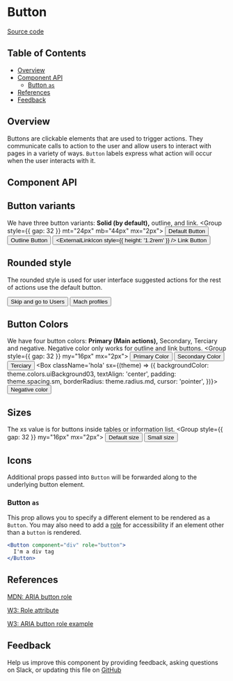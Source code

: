 

# Button

[Source code](https://github.com/leemonade/bubbles/tree/main/packages/components/form/button/Button)



## Table of Contents

<!-- START doctoc generated TOC please keep comment here to allow auto update -->
<!-- DON'T EDIT THIS SECTION, INSTEAD RE-RUN doctoc TO UPDATE -->

- [Overview](#overview)
- [Component API](#component-api)
  - [Button `as`](#button-as)
- [References](#references)
- [Feedback](#feedback)

## Overview

Buttons are clickable elements that are used to trigger actions. They
communicate calls to action to the user and allow users to interact with pages
in a variety of ways. `Button` labels express what action will occur when the
user interacts with it.

<Preview>
  <Story id="form-button--default-button" />
</Preview>

## Component API

<Props />

## Button variants
We have three button variants:
 **Solid (by default),** outline, and link.
<ThemeProvider>
  <Group style={{ gap: 32 }} mt="24px" mb="44px" mx="2px">
    <Button color="primary" variant="default" size="sm"> 
      Default Button
    </Button>
    <Button color="primary" variant="outline" size="sm"> 
      Outline Button
    </Button>
     <Button color="primary" variant="link" size="sm"> 
      <ExternalLinkIcon style={{ height: '1.2rem' }} /> Link Button
    </Button>
  </Group>
</ThemeProvider>

## Rounded style
 The rounded style is used for user interface suggested actions for the rest of actions use the default button.

<ThemeProvider>
  <Group style={{ gap: 32 }} mt="24px" mb="44px" mx="2px">
    <Button color="primary" rounded  variant="outline" size="sm"> 
      Skip and go to Users <ChevronRightIcon style={{ height: '1.2rem' }} />
    </Button>
    <Button color="primary" rounded variant="default" size="sm"> 
     Mach profiles <ChevronRightIcon style={{ height: '1.2rem' }} />
    </Button>
  </Group>
</ThemeProvider>

## Button Colors
We have four button colors:
**Primary (Main actions),** Secondary, Terciary and negative.
Negative color only works for outline and link buttons.
<ThemeProvider>
  <Group style={{ gap: 32 }} my="16px" mx="2px">
    <Button color="primary" variant="default" size="sm"> 
      Primary Color
    </Button>
    <Button color="secondary" variant="default" size="sm"> 
      Secondary Color
    </Button>
    <Button color="terciary" variant="default" size="sm"> 
      Terciary
    </Button>
      <Box className='hola' sx={(theme) => ({
        backgroundColor: theme.colors.uiBackground03,
        textAlign: 'center',
        padding: theme.spacing.sm,
        borderRadius: theme.radius.md,
        cursor: 'pointer',
      })}> 
      <Button color="negative" variant="outline" size="sm"> 
        Negative color
      </Button>
    </Box>
  </Group>
 
  
</ThemeProvider>

## Sizes
The xs value is for buttons inside tables or information list.
<ThemeProvider>
  <Group style={{ gap: 32 }} my="16px" mx="2px">
    <Button color="primary" variant="default" size="sm"> 
      Default size
    </Button>
    <Button color="primary"  variant="default" size="xs"> 
     Small size
    </Button>
  </Group>
</ThemeProvider>

## Icons


Additional props passed into `Button` will be forwarded along to the underlying
button element.

### Button `as`

This prop allows you to specify a different element to be rendered as a
`Button`. You may also need to add a [role](#button-role) for accessibility if
an element other than a `button` is rendered.

```jsx
<Button component="div" role="button">
  I'm a div tag
</Button>
```

## References

[MDN: ARIA button role](https://developer.mozilla.org/en-US/docs/Web/Accessibility/ARIA/Roles/button_role)

[W3: Role attribute](https://www.w3.org/WAI/PF/HTML/wiki/RoleAttribute)

[W3: ARIA button role example](https://www.w3.org/TR/2016/WD-wai-aria-practices-1.1-20160317/examples/button/button.html)

## Feedback

Help us improve this component by providing feedback, asking questions on Slack,
or updating this file on
[GitHub](https://github.com/leemonade/bubbles/edit/main/packages/components/form/button/Button.mdx)
